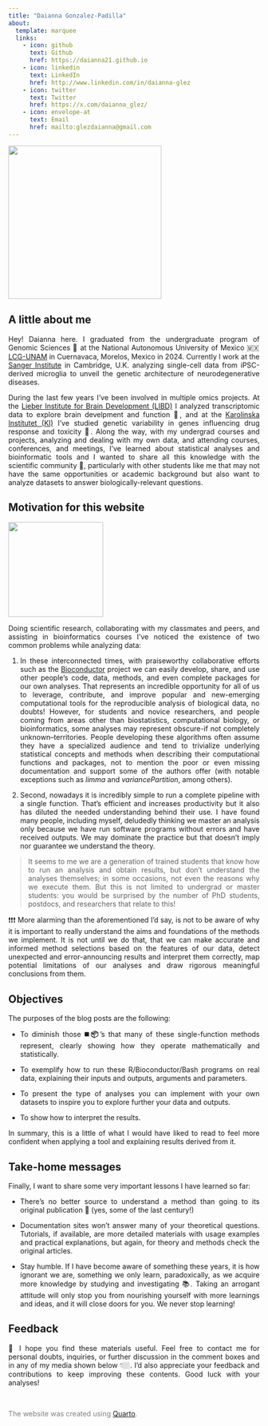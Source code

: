 ```yaml
---
title: "Daianna Gonzalez-Padilla"
about: 
  template: marquee
  links: 
    - icon: github
      text: Github
      href: https://daianna21.github.io
    - icon: linkedin
      text: LinkedIn
      href: http://www.linkedin.com/in/daianna-glez
    - icon: twitter
      text: Twitter
      href: https://x.com/daianna_glez/
    - icon: envelope-at
      text: Email
      href: mailto:glezdaianna@gmail.com
---
```


![](images/Headshot_photo_DGP-modified.png){fig-align="center" width="307"}

## **A little about me**

::: {style="text-align: justify"}
Hey! Daianna here. I graduated from the undergraduate program of Genomic Sciences 🧬 at the National Autonomous University of Mexico 🇲🇽 [LCG-UNAM](https://www.lcg.unam.mx/#general) in Cuernavaca, Morelos, Mexico in 2024. Currently I work at the [Sanger Institute](https://www.sanger.ac.uk/group/trynka-group/) in Cambridge, U.K. analyzing single-cell data from iPSC-derived microglia to unveil the genetic architecture of neurodegenerative diseases.

During the last few years I've been involved in multiple omics projects. At the [Lieber Institute for Brain Development (LIBD)](https://www.libd.org) I analyzed transcriptomic data to explore brain develpment and function 🧠, and at the [Karolinska Institutet (KI)](https://ki.se/en) I've studied genetic variability in genes influencing drug response and toxicity 💊. Along the way, with my undergrad courses and projects, analyzing and dealing with my own data, and attending courses, conferences, and meetings, I’ve learned about statistical analyses and bioinformatic tools and I wanted to share all this knowledge with the scientific community 👥, particularly with other students like me that may not have the same opportunities or academic background but also want to analyze datasets to answer biologically-relevant questions. 
:::

## **Motivation for this website**

![](images/logo.png){fig-align="center" width="190"}

::: {style="text-align: justify"}
Doing scientific research, collaborating with my classmates and peers, and assisting in bioinformatics courses I’ve noticed the existence of two common problems while analyzing data:

1.  In these interconnected times, with praiseworthy collaborative efforts such as the [Bioconductor](https://www.bioconductor.org) project we can easily develop, share, and use other people’s code, data, methods, and even complete packages for our own analyses. That represents an incredible opportunity for all of us to leverage, contribute, and improve popular and new-emerging computational tools for the reproducible analysis of biological data, no doubts! However, for students and novice researchers, and people coming from areas other than biostatistics, computational biology, or bioinformatics, some analyses may represent obscure-if not completely unknown–territories. People developing these algorithms often assume they have a specialized audience and tend to trivialize underlying statistical concepts and methods when describing their computational functions and packages, not to mention the poor or even missing documentation and support some of the authors offer (with notable exceptions such as *limma* and *variancePartition*, among others). 

2.  Second, nowadays it is incredibly simple to run a complete pipeline with a single function. That’s efficient and increases productivity but it also has diluted the needed understanding behind their use. I have found many people, including myself, deludedly thinking we master an analysis only because we have run software programs without errors and have received outputs. We may dominate the practice but that doesn’t imply nor guarantee we understand the theory. 

> It seems to me we are a generation of trained students that know how to run an analysis and obtain results, but don’t understand the analyses themselves; in some occasions, not even the reasons why we execute them. But this is not limited to undergrad or master students: you would be surprised by the number of PhD students, postdocs, and researchers that relate to this!

❗️❗️❗️ More alarming than the aforementioned I’d say, is not to be aware of why it is important to really understand the aims and foundations of the methods we implement. It is not until we do that, that we can make accurate and informed method selections based on the features of our data, detect unexpected and error-announcing results and interpret them correctly, map potential limitations of our analyses and draw rigorous meaningful conclusions from them. 
:::

## **Objectives**

::: {style="text-align: justify"}
The purposes of the blog posts are the following:

-   To diminish those ◼️**📦**'s that many of these single-function methods represent, clearly showing how they operate mathematically and statistically.

-   To exemplify how to run these R/Bioconductor/Bash programs on real data, explaining their inputs and outputs, arguments and parameters. 

-   To present the type of analyses you can implement with your own datasets to inspire you to explore further your data and outputs. 

-   To show how to interpret the results.

In summary, this is a little of what I would have liked to read to feel more confident when applying a tool and explaining results derived from it. 
:::

## **Take-home messages**

::: {style="text-align: justify"}
Finally, I want to share some very important lessons I have learned so far:

-   There’s no better source to understand a method than going to its original publication 📑 (yes, some of the last century!) 

-   Documentation sites won’t answer many of your theoretical questions. Tutorials, if available, are more detailed materials with usage examples and practical explanations, but again, for theory and methods check the original articles.

-   Stay humble. If I have become aware of something these years, it is how ignorant we are, something we only learn, paradoxically, as we acquire more knowledge by studying and investigating 📚. Taking an arrogant attitude will only stop you from nourishing yourself with more learnings and ideas, and it will close doors for you. We never stop learning!
:::

## **Feedback**

::: {style="text-align: justify"}
💬 I hope you find these materials useful. Feel free to contact me for personal doubts, inquiries, or further discussion in the comment boxes and in any of my media shown below 👇🏼. I’d also appreciate your feedback and contributions to keep improving these contents. Good luck with your analyses!
:::

\

::: {style="color:gray"}
The website was created using [Quarto](https://quarto.org/).
:::
